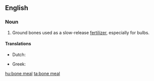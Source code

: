 ==English==

===Noun===
{{en-noun|head=[[bone]] [[meal]]|-}}

# Ground bones used as a slow-release [[fertilizer]], especially for bulbs.

====Translations====
{{trans-top|ground bones used as a slow-release fertilizer}}
* Dutch: {{t-|nl|beendermeel|n}}
{{trans-mid}}
* Greek: {{t+|el|οστεάλευρο|n|tr=osteálevro|sc=Grek}}
{{trans-bottom}}

[[hu:bone meal]]
[[ta:bone meal]]